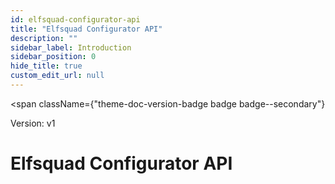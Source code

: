 ```yaml
---
id: elfsquad-configurator-api
title: "Elfsquad Configurator API"
description: ""
sidebar_label: Introduction
sidebar_position: 0
hide_title: true
custom_edit_url: null
---
```



<span
  className={"theme-doc-version-badge badge badge--secondary"}
>
  Version: v1
</span>

<h1
  className={"openapi__heading"}
>
  Elfsquad Configurator API
</h1>






      